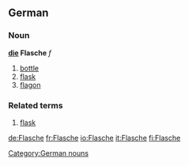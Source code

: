 ==German==
===Noun===
'''[[die]] Flasche''' ''f''

# [[bottle]]
# [[flask]]
# [[flagon]]

===Related terms===
# [[flask]]

[[Category:German nouns]]

[[de:Flasche]]
[[fr:Flasche]]
[[io:Flasche]]
[[it:Flasche]]
[[fi:Flasche]]
